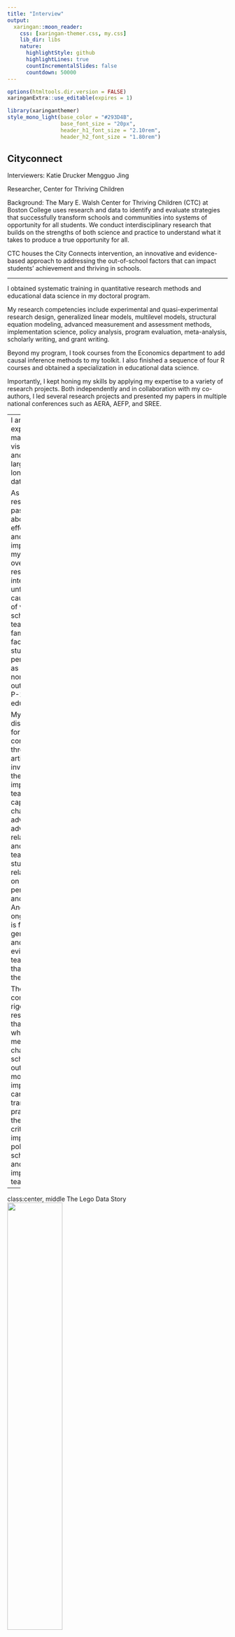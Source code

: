 ```yaml
---
title: "Interview"
output:
  xaringan::moon_reader:
    css: [xaringan-themer.css, my.css]
    lib_dir: libs
    nature:
      highlightStyle: github
      highlightLines: true
      countIncrementalSlides: false
      countdown: 50000
---
```

```r
options(htmltools.dir.version = FALSE)
xaringanExtra::use_editable(expires = 1)
```

```r
library(xaringanthemer)
style_mono_light(base_color = "#293D4B",
                 base_font_size = "20px",
                 header_h1_font_size = "2.10rem",
                 header_h2_font_size = "1.80rem")
```

## Cityconnect

Interviewers:
Katie Drucker
Mengguo Jing

Researcher, Center for Thriving Children

Background: The Mary E. Walsh Center for Thriving Children (CTC) at Boston College uses research and data to identify and evaluate strategies that successfully transform schools and communities into systems of opportunity for all students. We conduct interdisciplinary research that builds on the strengths of both science and practice to understand what it takes to produce a true opportunity for all.

CTC houses the City Connects intervention, an innovative and evidence-based approach to addressing the out-of-school factors that can impact students’ achievement and thriving in schools.

---

I obtained systematic training in quantitative research methods and educational data science in my doctoral program. 

My research competencies include experimental and quasi-experimental research design, generalized linear models, multilevel models, structural equation modeling, advanced measurement and assessment methods, implementation science, policy analysis, program evaluation, meta-analysis, scholarly writing, and grant writing. 

Beyond my program, I took courses from the Economics department to add causal inference methods to my toolkit. I also finished a sequence of four R courses and obtained a specialization in educational data science.

Importantly, I kept honing my skills by applying my expertise to a variety of research projects. Both independently and in collaboration with my co-authors, I led several research projects and presented my papers in multiple national conferences such as AERA, AEFP, and SREE.

---
I am experienced in managing, visualizing, and modeling large-scale, longitudinal data. 

As an applied researcher passionate about school effectiveness and improvement, my overarching research interest is to unfold the causal impacts of various school-, teacher-, family-level factors on student performance as well as non-academic outcomes in P-12 education. 

My dissertation, for example, consists of three separate articles investigating the causal impacts of teacher human capital characteristics, advisor-advisee relationships, and classroom teacher-student relationships on student performance and attitude. Another ongoing study is focusing on gender gaps and causal evidence on teacher factors that bridge these gaps. 

These studies contribute to a rigorous research body that identify what bring meaningful change to school outcomes, and more importantly, can be directly translated into practice, therefore have critical implications to policymakers, school leaders, and importantly, teachers.

---
class:center, middle
The Lego Data Story
<img src="lego.png" style="width: 50%">




